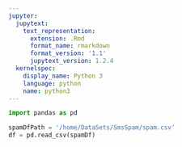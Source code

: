 ```yaml
---
jupyter:
  jupytext:
    text_representation:
      extension: .Rmd
      format_name: rmarkdown
      format_version: '1.1'
      jupytext_version: 1.2.4
  kernelspec:
    display_name: Python 3
    language: python
    name: python3
---
```


```python
import pandas as pd

spamDfPath = '/home/DataSets/SmsSpam/spam.csv'
df = pd.read_csv(spamDf)
```

```python

```
